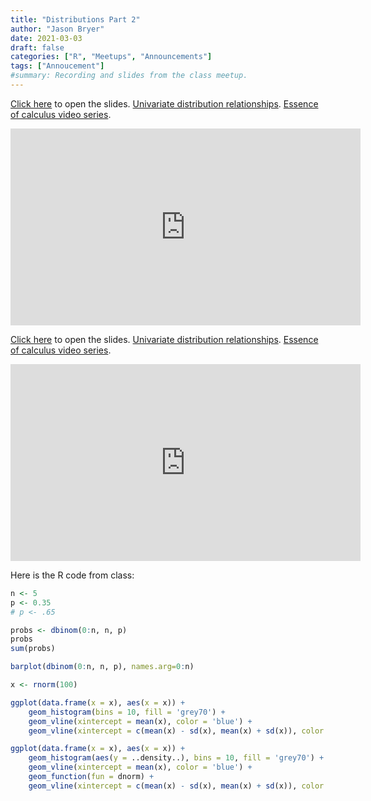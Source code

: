 ```yaml
---
title: "Distributions Part 2"
author: "Jason Bryer"
date: 2021-03-03
draft: false
categories: ["R", "Meetups", "Announcements"]
tags: ["Annoucement"]
#summary: Recording and slides from the class meetup.
---
```



[Click here](/slides/04b-Distributions#1) to open the slides. [Univariate distribution relationships](http://www.math.wm.edu/~leemis/chart/UDR/UDR.html). [Essence of calculus video series](https://www.youtube.com/playlist?list=PLZHQObOWTQDMsr9K-rj53DwVRMYO3t5Yr).

<iframe width="560" height="315" src="https://www.youtube.com/embed/3HwZU52k-34" frameborder="0" allow="accelerometer; autoplay; clipboard-write; encrypted-media; gyroscope; picture-in-picture" allowfullscreen></iframe>

<!--more-->

[Click here](/slides/04b-Distributions#1) to open the slides. [Univariate distribution relationships](http://www.math.wm.edu/~leemis/chart/UDR/UDR.html). [Essence of calculus video series](https://www.youtube.com/playlist?list=PLZHQObOWTQDMsr9K-rj53DwVRMYO3t5Yr).

<iframe width="560" height="315" src="https://www.youtube.com/embed/3HwZU52k-34" frameborder="0" allow="accelerometer; autoplay; clipboard-write; encrypted-media; gyroscope; picture-in-picture" allowfullscreen></iframe>

Here is the R code from class:

```r
n <- 5
p <- 0.35
# p <- .65

probs <- dbinom(0:n, n, p)
probs
sum(probs)

barplot(dbinom(0:n, n, p), names.arg=0:n)

x <- rnorm(100)

ggplot(data.frame(x = x), aes(x = x)) +
	geom_histogram(bins = 10, fill = 'grey70') +
	geom_vline(xintercept = mean(x), color = 'blue') +
	geom_vline(xintercept = c(mean(x) - sd(x), mean(x) + sd(x)), color = 'darkgreen')

ggplot(data.frame(x = x), aes(x = x)) +
	geom_histogram(aes(y = ..density..), bins = 10, fill = 'grey70') +
	geom_vline(xintercept = mean(x), color = 'blue') +
	geom_function(fun = dnorm) +
	geom_vline(xintercept = c(mean(x) - sd(x), mean(x) + sd(x)), color = 'darkgreen')
```
